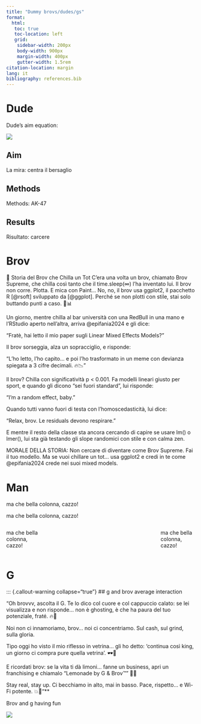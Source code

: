 ```yaml
---
title: "Dummy brovs/dudes/gs"
format: 
  html: 
   toc: true
   toc-location: left
   grid:
    sidebar-width: 200px
    body-width: 900px
    margin-width: 400px
    gutter-width: 1.5rem
citation-location: margin
lang: it      
bibliography: references.bib
---
```


# Dude

:::{.column-margin}
Dude's aim equation:

![](img/DajeEquation.png)
:::

::: {.panel-tabset}

## Aim

La mira: centra il bersaglio

## Methods

Methods: AK-47

## Results

Risultato: carcere

:::

# Brov

📖 Storia del Brov che Chilla un Tot
C’era una volta un brov, chiamato Brov Supreme, che chilla così tanto che il time.sleep(∞) l’ha inventato lui.
Il brov non corre. Plotta.
E mica con Paint...
No, no, il brov usa ggplot2, il pacchetto R [@rsoft] sviluppato da [@ggplot].
Perché se non plotti con stile, stai solo buttando punti a caso. 🎯📊

Un giorno, mentre chilla al bar università con una RedBull in una mano e l’RStudio aperto nell’altra, arriva @epifania2024 e gli dice:

“Fratè, hai letto il mio paper sugli Linear Mixed Effects Models?”

Il brov sorseggia, alza un sopracciglio, e risponde:

“L’ho letto, l’ho capito…
e poi l’ho trasformato in un meme con devianza spiegata a 3 cifre decimali. 🔥📉”

Il brov?
Chilla con significatività p < 0.001.
Fa modelli lineari giusto per sport,
e quando gli dicono "sei fuori standard",
lui risponde:

“I’m a random effect, baby.”

Quando tutti vanno fuori di testa con l’homoscedasticità,
lui dice:

“Relax, brov. Le residuals devono respirare.”

E mentre il resto della classe sta ancora cercando di capire se usare lm() o lmer(),
lui sta già testando gli slope randomici con stile e con calma zen.

MORALE DELLA STORIA:
Non cercare di diventare come Brov Supreme.
Fai il tuo modello.
Ma se vuoi chillare un tot...
usa ggplot2 e credi in te come @epifania2024 crede nei suoi mixed models.

# Man

::: {.grid}

::: {.g-col-4}

ma che bella colonna, cazzo!

:::
::: {.g-col-4}


:::

::: {.g-col-4}

ma che bella colonna, cazzo!

:::

:::



:::: {.columns}


::: {.column width="20%"}

ma che bella colonna, cazzo!

:::

::: {.column width="60%"}

:::

::: {.column width="20%"}

ma che bella colonna, cazzo!
:::

::::


# G

::: {.callout-warning collapse="true"}
## g and brov average interaction

"Oh brovvv, ascolta il G.
Te lo dico col cuore e col cappuccio calato:
se lei visualizza e non risponde…
non è ghosting, è che ha paura del tuo potenziale, fraté. 🔥💯

Noi non ci innamoriamo, brov…
noi ci concentriamo.
Sul cash, sul grind, sulla gloria.

Tipo oggi ho visto il mio riflesso in vetrina…
gli ho detto:
‘continua così king, un giorno ci compra pure quella vetrina’. 🕶️💸

E ricordati brov:
se la vita ti dà limoni…
fanne un business, apri un franchising e chiamalo
“Lemonade by G & Brov™” 🍋😎

Stay real, stay up.
Ci becchiamo in alto, mai in basso.
Pace, rispetto…
e Wi-Fi potente. 💥📶"**


:::{.column-margin}
Brov and g having fun

![](img/Afghan_mujahideen.jpg)

:::



